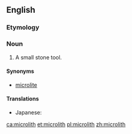 ==English==

===Etymology===
{{confix|micro|lith|lang=en}}

===Noun===
{{wikipedia}}
{{en-noun}}
# {{context|archaeology|lang=en}} A small stone tool.

====Synonyms====
* [[microlite]]

====Translations====
{{trans-top|small stone tool}}
* Japanese: {{t|ja|細石器|tr=さいせっき, saisekki|sc=Jpan}}
{{trans-mid}}
{{trans-bottom}}

[[ca:microlith]]
[[et:microlith]]
[[pl:microlith]]
[[zh:microlith]]